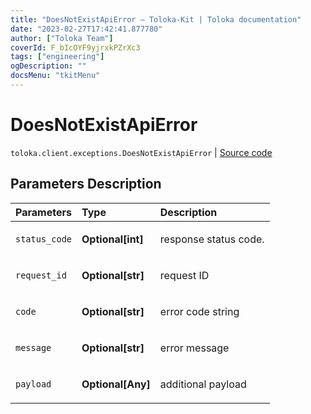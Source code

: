 ```yaml
---
title: "DoesNotExistApiError — Toloka-Kit | Toloka documentation"
date: "2023-02-27T17:42:41.877780"
author: ["Toloka Team"]
coverId: F_bIcOYF9yjrxkPZrXc3
tags: ["engineering"]
ogDescription: ""
docsMenu: "tkitMenu"
---
```


# DoesNotExistApiError
`toloka.client.exceptions.DoesNotExistApiError` | [Source code](https://github.com/Toloka/toloka-kit/blob/v1.1.4/src/client/exceptions.py#L123)

## Parameters Description

| Parameters | Type | Description |
| :----------| :----| :-----------|
`status_code`|**Optional\[int\]**|<p>response status code.</p>
`request_id`|**Optional\[str\]**|<p>request ID</p>
`code`|**Optional\[str\]**|<p>error code string</p>
`message`|**Optional\[str\]**|<p>error message</p>
`payload`|**Optional\[Any\]**|<p>additional payload</p>